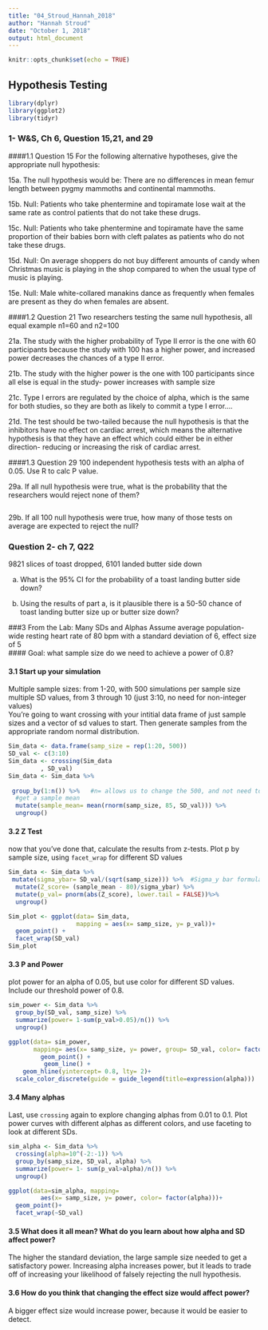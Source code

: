 ```yaml
---
title: "04_Stroud_Hannah_2018"
author: "Hannah Stroud"
date: "October 1, 2018"
output: html_document
---
```


```r
knitr::opts_chunk$set(echo = TRUE)
```

## Hypothesis Testing 
```r
library(dplyr)
library(ggplot2)
library(tidyr)
```


### 1- W&S, Ch 6, Question 15,21, and 29

####1.1 Question 15 
For the following alternative hypotheses, give the appropriate null hypothesis:  

15a. The null hypothesis would be: There are no differences in mean femur length between pygmy mammoths and continental mammoths.  

15b. Null: Patients who take phentermine and topiramate lose wait at the same rate as control patients that do not take these drugs.  

15c. Null:  Patients who take phentermine and topiramate have the same proportion of their babies born with cleft palates as patients who do not take these drugs.  

15d. Null: On average shoppers do not buy different amounts of candy when Christmas music is playing in the shop compared to when the usual type of music is playing.  

15e. Null: Male white-collared manakins dance as frequently when females are present as they do when females are absent.  

####1.2 Question 21
Two researchers testing the same null hypothesis, all equal example n1=60 and n2=100  

21a. The study with the higher probability of Type II error is the one with 60 participants because the study with 100 has a higher power, and increased power decreases the chances of a type II error.

21b. The study with the higher power is the one with 100 participants since all else is equal in the study- power increases with sample size 

21c. Type I errors are regulated by the choice of alpha, which is the same for both studies, so they are both as likely to commit a type I error....

21d. The test should be two-tailed because the null hypothesis is that the inhibitors have no effect on cardiac arrest, which means the alternative hypothesis is that they have an effect which could either be in either direction- reducing or increasing the risk of cardiac arrest.   

####1.3 Question 29
100 independent hypothesis tests with an alpha of 0.05. Use R to calc P value.

29a. If all null hypothesis were true, what is the probability that the researchers would reject none of them?
```r

```
29b. If all 100 null hypothesis were true, how many of those tests on average are expected to reject the null? 

### Question 2- ch 7, Q22

9821 slices of toast dropped, 6101 landed butter side down

a. What is the 95% CI for the probability of a toast landing butter side down?

b. Using the results of part a, is it plausible there is a 50-50 chance of toast landing butter size up or butter size down?  


###3 From the Lab: Many SDs and Alphas
Assume average population-wide resting heart rate of 80 bpm with a standard deviation of 6, effect size of 5  
#### Goal: what sample size do we need to achieve a power of 0.8? 

#### 3.1 Start up your simulation
Multiple sample sizes: from 1-20, with 500 simulations per sample size  
multiple SD values, from 3 through 10 (just 3:10, no need for non-integer values)  
You’re going to want crossing with your intitial data frame of just sample sizes and a vector of sd values to start. Then generate samples from the appropriate random normal distribution.

```r
Sim_data <- data.frame(samp_size = rep(1:20, 500))
SD_val <- c(3:10)
Sim_data <- crossing(Sim_data
         , SD_val)
Sim_data <- Sim_data %>% 
  
 group_by(1:n()) %>%   #n= allows us to change the 500, and not need to change 
  #get a sample mean
  mutate(sample_mean= mean(rnorm(samp_size, 85, SD_val))) %>%
  ungroup()
```

#### 3.2 Z Test
now that you've done that, calculate the results from z-tests. Plot p by sample size, using `facet_wrap` for different SD values  

```r
Sim_data <- Sim_data %>% 
 mutate(sigma_ybar= SD_val/(sqrt(samp_size))) %>%  #Sigma_y bar formula from slides
  mutate(Z_score= (sample_mean - 80)/sigma_ybar) %>%
  mutate(p_val= pnorm(abs(Z_score), lower.tail = FALSE))%>% 
  ungroup()

Sim_plot <- ggplot(data= Sim_data, 
                   mapping = aes(x= samp_size, y= p_val))+ 
  geom_point() +
  facet_wrap(SD_val)
Sim_plot

```
#### 3.3 P and Power
plot power for an alpha of 0.05, but use color for different SD values. Include our threshold power of 0.8.

```r
sim_power <- Sim_data %>%
  group_by(SD_val, samp_size) %>%
  summarize(power= 1-sum(p_val>0.05)/n()) %>%
  ungroup()

ggplot(data= sim_power, 
       mapping= aes(x= samp_size, y= power, group= SD_val, color= factor(SD_val)))+
         geom_point() +
          geom_line() +
    geom_hline(yintercept= 0.8, lty= 2)+
  scale_color_discrete(guide = guide_legend(title=expression(alpha)))
```

#### 3.4 Many alphas
Last, use `crossing` again to explore changing alphas from 0.01 to 0.1. Plot power curves with different alphas as different colors, and use faceting to look at different SDs.

```r
sim_alpha <- Sim_data %>% 
  crossing(alpha=10^(-2:-1)) %>%
  group_by(samp_size, SD_val, alpha) %>%
  summarize(power= 1- sum(p_val>alpha)/n()) %>%
  ungroup()

ggplot(data=sim_alpha, mapping= 
         aes(x= samp_size, y= power, color= factor(alpha)))+
  geom_point()+
  facet_wrap(~SD_val)


```

#### 3.5 What does it all mean? What do you learn about how alpha and SD affect power?  
The higher the standard deviation, the large sample size needed to get a satisfactory power. Increasing alpha increases power, but it leads to trade off of increasing your likelihood of falsely rejecting the null hypothesis.   

#### 3.6 How do you think that changing the effect size would affect power? 
A bigger effect size would increase power, because it would be easier to detect. 